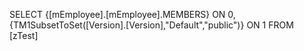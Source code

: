 SELECT {[mEmployee].[mEmployee].MEMBERS} ON 0, {TM1SubsetToSet([Version].[Version],"Default","public")} ON 1 FROM [zTest]